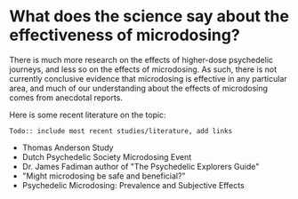 # What does the science say about the effectiveness of microdosing?

There is much more research on the effects of higher-dose psychedelic journeys, and less so on the effects of microdosing. As such, there is not currently conclusive evidence that microdosing is effective in any particular area, and much of our understanding about the effects of microdosing comes from anecdotal reports.

Here is some recent literature on the topic:

`Todo:: include most recent studies/literature, add links `

- Thomas Anderson Study
- Dutch Psychedelic Society Microdosing Event
- Dr. James Fadiman author of "The Psychedelic Explorers Guide"
- "Might microdosing be safe and beneficial?"
- Psychedelic Microdosing: Prevalence and Subjective Effects
